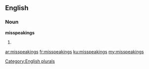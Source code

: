 ==English==

===Noun===
'''misspeakings'''

# {{plural of|[[misspeaking]]}}

[[Category:English plurals]]

[[ar:misspeakings]]
[[fr:misspeakings]]
[[ku:misspeakings]]
[[my:misspeakings]]